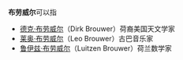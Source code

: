 '''布劳威尔'''可以指

* [[德克·布劳威尔|德克·布劳威尔]]（Dirk Brouwer）荷裔美国天文学家
* [[莱奥·布劳威尔|莱奥·布劳威尔]]（Leo Brouwer）古巴音乐家
* [[鲁伊兹·布劳威尔|鲁伊兹·布劳威尔]]（Luitzen Brouwer）荷兰数学家

{{disambig|Brouwer|Cat=人名译名消歧义}}